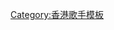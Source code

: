 {{Navbox
| name  = 關心妍
| title = [[關心妍]]
| state = {{{state|autocollapse}}}
| listclass = hlist

| group1 = 個人大碟
| list1 =
* [[Jade-1]]
* [[Jade-2]]
* [[Jade-3 關心…心妍]]
* [[Jade Forward]]
* [[The 5th Element]]
* [[Jade Loves…]]
* [[Lost & Found]]
* [[最愛 Jade.i]]
* [[妍亮]]
* [[A New Beginning]]
* [[仍然]]
* [[Pause (專輯)|Pause]]
* [[C-12]]
* [[Smile (關心妍迷你專輯)|Smile]]

| group2 = 新曲加精選
| list2 =
* [[秘密花園 (專輯)|秘密花園]]
* [[Jade Birthday Kit]]
* [[說 (專輯)|說]]

| group3 = 演唱會
| list3 =
* [[Jade I Am Ready 關心妍演唱會 2004]]
* [[關心妍 Jade Sings 演唱會2012]]
* [[關心妍 說 演唱會2014]]

| group4 = 音樂錄像
| list4 =
* [[心愛、心妍 Karaoke]]

| group5 = 書籍
| list5 =
* 迷失與尋回
}}<noinclude>
{{collapsible option}}
[[Category:香港歌手模板]]
</noinclude>
